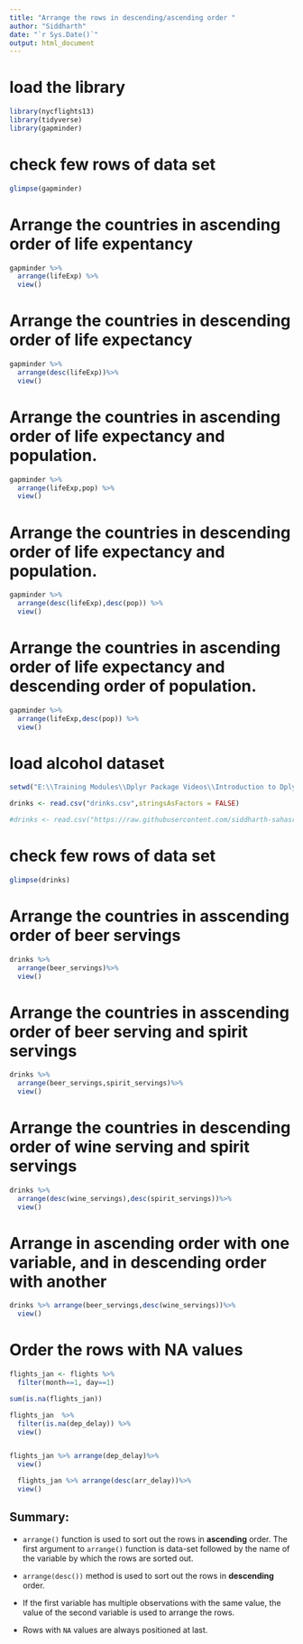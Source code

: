 ---
title: "Arrange the rows in descending/ascending order "
author: "Siddharth"
date: "`r Sys.Date()`"
output: html_document
---

# load the library

```{r}


library(nycflights13)
library(tidyverse)
library(gapminder)

```

# check few rows of data set

```{r}

glimpse(gapminder)

```

# Arrange the countries in ascending order of life expentancy

```{r}

gapminder %>% 
  arrange(lifeExp) %>%
  view()

```

# Arrange the countries in descending order of life expectancy

```{r}

gapminder %>% 
  arrange(desc(lifeExp))%>%
  view()

```

# Arrange the countries in ascending order of life expectancy and population.

```{r}

gapminder %>%
  arrange(lifeExp,pop) %>%
  view()

```

# Arrange the countries in descending order of life expectancy and population.

```{r}

gapminder %>%
  arrange(desc(lifeExp),desc(pop)) %>%
  view()

```

# Arrange the countries in ascending order of life expectancy and descending order of population.

```{r}
gapminder %>%
  arrange(lifeExp,desc(pop)) %>%
  view()

```

# load alcohol dataset

```{r}

setwd("E:\\Training Modules\\Dplyr Package Videos\\Introduction to Dplyr Package\\Session 5 - Arrange Rows")

drinks <- read.csv("drinks.csv",stringsAsFactors = FALSE)

#drinks <- read.csv("https://raw.githubusercontent.com/siddharth-sahasrabudhe/Dplyr-Package-Videos/main/drinks.csv")


```

# check few rows of data set

```{r}

glimpse(drinks)

```

# Arrange the countries in asscending order of beer servings

```{r}
drinks %>%
  arrange(beer_servings)%>%
  view()
```

# Arrange the countries in asscending order of beer serving and spirit servings

```{r}

drinks %>% 
  arrange(beer_servings,spirit_servings)%>%
  view()

```

# Arrange the countries in descending order of wine serving and spirit servings

```{r}
drinks %>% 
  arrange(desc(wine_servings),desc(spirit_servings))%>%
  view()

```

# Arrange in ascending order with one variable, and in descending order with another

```{r}

drinks %>% arrange(beer_servings,desc(wine_servings))%>%
  view()

```

# Order the rows with NA values

```{r}

flights_jan <- flights %>% 
  filter(month==1, day==1) 

sum(is.na(flights_jan))

flights_jan  %>% 
  filter(is.na(dep_delay)) %>%
  view()


flights_jan %>% arrange(dep_delay)%>%
  view()

  flights_jan %>% arrange(desc(arr_delay))%>%
  view()

```

## Summary:

-   `arrange()` function is used to sort out the rows in **ascending** order. The first argument to `arrange()` function is data-set followed by the name of the variable by which the rows are sorted out.

-   `arrange(desc())` method is used to sort out the rows in **descending** order.

-   If the first variable has multiple observations with the same value, the value of the second variable is used to arrange the rows.

-   Rows with `NA` values are always positioned at last.
